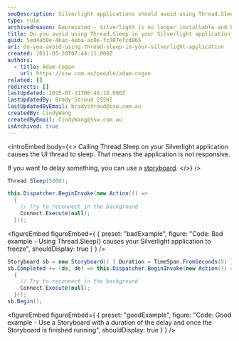 ```yaml
---
seoDescription: Silverlight applications should avoid using Thread.Sleep as it causes UI thread to sleep and application becomes non-responsive. Instead, use a Storyboard with a duration to delay execution of code.
type: rule
archivedreason: Deprecated - Silverlight is no longer installable and has been deprecated for 10 years.
title: Do you avoid using Thread.Sleep in your Silverlight application?
guid: 5ed4ab0e-4bac-4eba-ac0e-fc087efcd865
uri: do-you-avoid-using-thread-sleep-in-your-silverlight-application
created: 2011-05-20T07:44:11.000Z
authors:
  - title: Adam Cogan
    url: https://ssw.com.au/people/adam-cogan
related: []
redirects: []
lastUpdated: 2025-07-31T00:46:18.000Z
lastUpdatedBy: Brady Stroud [SSW]
lastUpdatedByEmail: bradystroud@ssw.com.au
createdBy: CindyWang
createdByEmail: CindyWang@ssw.com.au
isArchived: true
---
```


<introEmbed
  body={<>
Calling Thread.Sleep on your Silverlight application causes the UI thread to sleep. That means the application is not responsive.

If you want to delay something, you can use a [storyboard](https://learn.microsoft.com/en-us/dotnet/api/system.windows.media.animation.storyboard?view=windowsdesktop-7.0&redirectedfrom=MSDN&WT.mc_id=DT-MVP-33518).
  </>}
/>
```cs
Thread.Sleep(5000);

this.Dispatcher.BeginInvoke(new Action(() =>
  {
    // Try to reconnect in the background
    Connect.Execute(null);
  }));
```
<figureEmbed figureEmbed={ {
  preset: "badExample",
  figure: "Code: Bad example - Using Thread.Sleep() causes your Silverlight application to freeze",
  shouldDisplay: true
} } />


```cs
Storyboard sb = new Storyboard() { Duration = TimeSpan.FromSeconds(5) };
sb.Completed += (ds, de) => this.Dispatcher.BeginInvoke(new Action(() =>
  {
    // Try to reconnect in the background
    Connect.Execute(null);
  }));
sb.Begin();
```
<figureEmbed figureEmbed={ {
  preset: "goodExample",
  figure: "Code: Good example - Use a Storyboard with a duration of the delay and once the Storyboard is finished running",
  shouldDisplay: true
} } />
